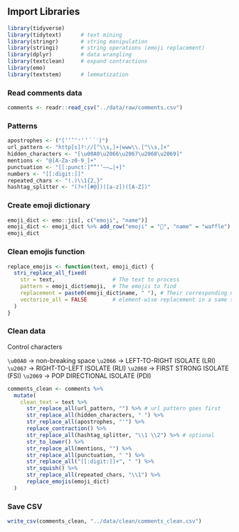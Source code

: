 
## Import Libraries

```r
library(tidyverse)
library(tidytext)      # text mining
library(stringr)       # string manipulation
library(stringi)       # string operations (emoji replacement)
library(dplyr)         # data wrangling
library(textclean)     # expand contractions
library(emo)
library(textstem)      # lemmatization
```

### Read comments data

```r
comments <- readr::read_csv("../data/raw/comments.csv")

```

### Patterns

```r
apostrophes <- ("[‘’‛ʼ❛❜＇`´′]")
url_pattern <- "http[s]?://[^\\s,]+|www\\.[^\\s,]+"
hidden_characters <- "[\u00A0\u2066\u2067\u2068\u2069]"
mentions <- "@[A-Za-z0-9_]+"
punctuation <- "[[:punct:]“”‘’–—…|+]"
numbers <- "[[:digit:]]"
repeated_chars <- "(.)\\1{2,}"
hashtag_splitter <- "(?<![#@])([a-z])([A-Z])"
```

### Create emoji dictionary

```r
emoji_dict <- emo::jis[, c("emoji", "name")]
emoji_dict <- emoji_dict %>% add_row("emoji" = "🧇", "name" = "waffle")
emoji_dict
```

### Clean emojis function

```r
replace_emojis <- function(text, emoji_dict) {
  stri_replace_all_fixed(
    str = text,                  # The text to process
    pattern = emoji_dict$emoji,  # The emojis to find
    replacement = paste0(emoji_dict$name, " "), # Their corresponding names
    vectorize_all = FALSE        # element-wise replacement in a same string
  )
}
```

### Clean data

Control characters

`\u00A0` → non-breaking space
`\u2066` → LEFT-TO-RIGHT ISOLATE (LRI)
`\u2067` → RIGHT-TO-LEFT ISOLATE (RLI)
`\u2068` → FIRST STRONG ISOLATE (FSI)
`\u2069` → POP DIRECTIONAL ISOLATE (PDI)


```r
comments_clean <- comments %>%
  mutate(
    clean_text = text %>%
      str_replace_all(url_pattern, "") %>% # url pattern goes first
      str_replace_all(hidden_characters, " ") %>%
      str_replace_all(apostrophes, "'") %>%
      replace_contraction() %>%
      str_replace_all(hashtag_splitter, "\\1 \\2") %>% # optional
      str_to_lower() %>%
      str_replace_all(mentions, "") %>%
      str_replace_all(punctuation, " ") %>%
      str_replace_all("[[:digit:]]+", " ") %>%
      str_squish() %>%
      str_replace_all(repeated_chars, "\\1") %>%
      replace_emojis(emoji_dict)
  )
```


### Save CSV

```r
write_csv(comments_clean, "../data/clean/comments_clean.csv")
```